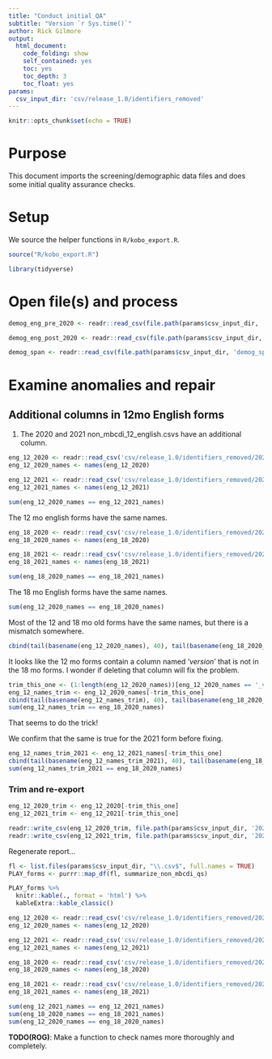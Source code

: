 ```yaml
---
title: "Conduct initial QA"
subtitle: "Version `r Sys.time()`"
author: Rick Gilmore
output: 
  html_document:
    code_folding: show
    self_contained: yes
    toc: yes
    toc_depth: 3
    toc_float: yes
params:
  csv_input_dir: 'csv/release_1.0/identifiers_removed'
---
```


```r
knitr::opts_chunk$set(echo = TRUE)
```

# Purpose

This document imports the screening/demographic data files and does some initial quality assurance checks.

# Setup

We source the helper functions in `R/kobo_export.R`.

```r
source("R/kobo_export.R")

library(tidyverse)
```

# Open file(s) and process

```r
demog_eng_pre_2020 <- readr::read_csv(file.path(params$csv_input_dir, 'demog_eng_pre_2020.csv'), show_col_types = FALSE)

demog_eng_post_2020 <- readr::read_csv(file.path(params$csv_input_dir, 'demog_eng_post_2020.csv'), show_col_types = FALSE)

demog_span <- readr::read_csv(file.path(params$csv_input_dir, 'demog_span.csv'), show_col_types = FALSE)
```


# Examine anomalies and repair

## Additional columns in 12mo English forms

1. The 2020 and 2021 non_mbcdi_12_english.csvs have an additional column.

```r
eng_12_2020 <- readr::read_csv('csv/release_1.0/identifiers_removed/2020_non_mbcdi_12_english.csv', show_col_types = FALSE)
eng_12_2020_names <- names(eng_12_2020)

eng_12_2021 <- readr::read_csv('csv/release_1.0/identifiers_removed/2021_non_mbcdi_12_english.csv', show_col_types = FALSE)
eng_12_2021_names <- names(eng_12_2021)

sum(eng_12_2020_names == eng_12_2021_names)
```

The 12 mo english forms have the same names.

```r
eng_18_2020 <- readr::read_csv('csv/release_1.0/identifiers_removed/2020_non_mbcdi_18_english.csv', show_col_types = FALSE)
eng_18_2020_names <- names(eng_18_2020)

eng_18_2021 <- readr::read_csv('csv/release_1.0/identifiers_removed/2021_non_mbcdi_18_english.csv', show_col_types = FALSE)
eng_18_2021_names <- names(eng_18_2021)

sum(eng_18_2020_names == eng_18_2021_names)
```

The 18 mo English forms have the same names.

```r
sum(eng_12_2020_names == eng_18_2020_names)
```

Most of the 12 and 18 mo old forms have the same names, but there is a mismatch somewhere.

```r
cbind(tail(basename(eng_12_2020_names), 40), tail(basename(eng_18_2020_names), 40))
```

It looks like the 12 mo forms contain a column named '_version_' that is not in the 18 mo forms. I wonder if deleting that column will fix the problem.

```r
trim_this_one <- (1:length(eng_12_2020_names))[eng_12_2020_names == '_version_']
eng_12_names_trim <- eng_12_2020_names[-trim_this_one]
cbind(tail(basename(eng_12_names_trim), 40), tail(basename(eng_18_2020_names), 40))
sum(eng_12_names_trim == eng_18_2020_names)
```

That seems to do the trick!

We confirm that the same is true for the 2021 form before fixing.

```r
eng_12_names_trim_2021 <- eng_12_2021_names[-trim_this_one]
cbind(tail(basename(eng_12_names_trim_2021), 40), tail(basename(eng_18_2020_names), 40))
sum(eng_12_names_trim_2021 == eng_18_2020_names)
```

### Trim and re-export

```r
eng_12_2020_trim <- eng_12_2020[-trim_this_one]
eng_12_2021_trim <- eng_12_2021[-trim_this_one]

readr::write_csv(eng_12_2020_trim, file.path(params$csv_input_dir, '2020_non_mbcdi_12_english.csv'))
readr::write_csv(eng_12_2021_trim, file.path(params$csv_input_dir, '2021_non_mbcdi_12_english.csv'))
```

Regenerate report...

```r
fl <- list.files(params$csv_input_dir, "\\.csv$", full.names = TRUE)
PLAY_forms <- purrr::map_df(fl, summarize_non_mbcdi_qs)

PLAY_forms %>%
  knitr::kable(., format = 'html') %>%
  kableExtra::kable_classic()
```

```r
eng_12_2020 <- readr::read_csv('csv/release_1.0/identifiers_removed/2020_non_mbcdi_12_english.csv', show_col_types = FALSE)
eng_12_2020_names <- names(eng_12_2020)

eng_12_2021 <- readr::read_csv('csv/release_1.0/identifiers_removed/2021_non_mbcdi_12_english.csv', show_col_types = FALSE)
eng_12_2021_names <- names(eng_12_2021)

eng_18_2020 <- readr::read_csv('csv/release_1.0/identifiers_removed/2020_non_mbcdi_18_english.csv', show_col_types = FALSE)
eng_18_2020_names <- names(eng_18_2020)

eng_18_2021 <- readr::read_csv('csv/release_1.0/identifiers_removed/2021_non_mbcdi_18_english.csv', show_col_types = FALSE)
eng_18_2021_names <- names(eng_18_2021)

sum(eng_12_2021_names == eng_12_2021_names)
sum(eng_18_2020_names == eng_18_2021_names)
sum(eng_12_2020_names == eng_18_2020_names)
```

**TODO(ROG)**: Make a function to check names more thoroughly and completely.